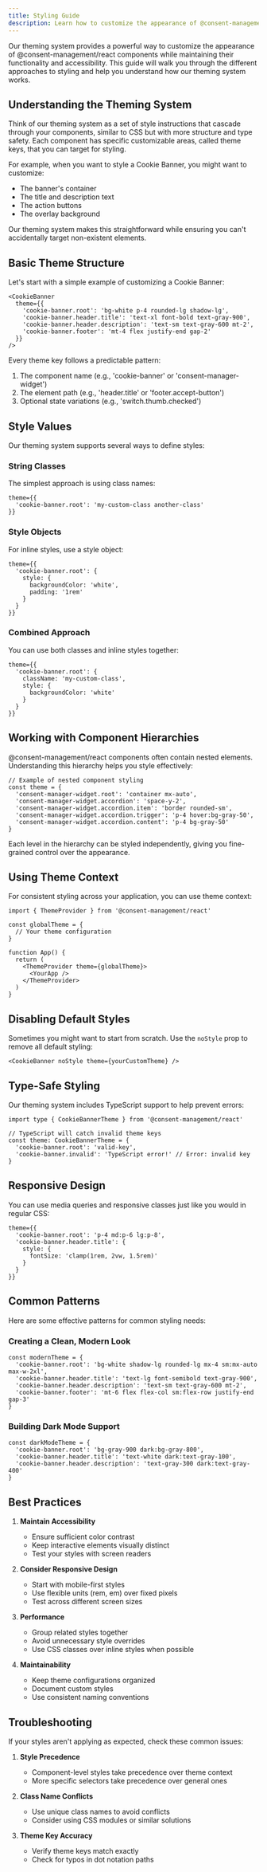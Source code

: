```yaml
---
title: Styling Guide
description: Learn how to customize the appearance of @consent-management/react components through our flexible theming system.
---
```


Our theming system provides a powerful way to customize the appearance of @consent-management/react components while maintaining their functionality and accessibility. This guide will walk you through the different approaches to styling and help you understand how our theming system works.

## Understanding the Theming System

Think of our theming system as a set of style instructions that cascade through your components, similar to CSS but with more structure and type safety. Each component has specific customizable areas, called theme keys, that you can target for styling.

For example, when you want to style a Cookie Banner, you might want to customize:
- The banner's container
- The title and description text
- The action buttons
- The overlay background

Our theming system makes this straightforward while ensuring you can't accidentally target non-existent elements.

## Basic Theme Structure

Let's start with a simple example of customizing a Cookie Banner:

```tsx
<CookieBanner 
  theme={{
    'cookie-banner.root': 'bg-white p-4 rounded-lg shadow-lg',
    'cookie-banner.header.title': 'text-xl font-bold text-gray-900',
    'cookie-banner.header.description': 'text-sm text-gray-600 mt-2',
    'cookie-banner.footer': 'mt-4 flex justify-end gap-2'
  }}
/>
```

Every theme key follows a predictable pattern:
1. The component name (e.g., 'cookie-banner' or 'consent-manager-widget')
2. The element path (e.g., 'header.title' or 'footer.accept-button')
3. Optional state variations (e.g., 'switch.thumb.checked')

## Style Values

Our theming system supports several ways to define styles:

### String Classes
The simplest approach is using class names:

```tsx
theme={{
  'cookie-banner.root': 'my-custom-class another-class'
}}
```

### Style Objects
For inline styles, use a style object:

```tsx
theme={{
  'cookie-banner.root': {
    style: {
      backgroundColor: 'white',
      padding: '1rem'
    }
  }
}}
```

### Combined Approach
You can use both classes and inline styles together:

```tsx
theme={{
  'cookie-banner.root': {
    className: 'my-custom-class',
    style: {
      backgroundColor: 'white'
    }
  }
}}
```

## Working with Component Hierarchies

@consent-management/react components often contain nested elements. Understanding this hierarchy helps you style effectively:

```tsx
// Example of nested component styling
const theme = {
  'consent-manager-widget.root': 'container mx-auto',
  'consent-manager-widget.accordion': 'space-y-2',
  'consent-manager-widget.accordion.item': 'border rounded-sm',
  'consent-manager-widget.accordion.trigger': 'p-4 hover:bg-gray-50',
  'consent-manager-widget.accordion.content': 'p-4 bg-gray-50'
}
```

Each level in the hierarchy can be styled independently, giving you fine-grained control over the appearance.

## Using Theme Context

For consistent styling across your application, you can use theme context:

```tsx
import { ThemeProvider } from '@consent-management/react'

const globalTheme = {
  // Your theme configuration
}

function App() {
  return (
    <ThemeProvider theme={globalTheme}>
      <YourApp />
    </ThemeProvider>
  )
}
```

## Disabling Default Styles

Sometimes you might want to start from scratch. Use the `noStyle` prop to remove all default styling:

```tsx
<CookieBanner noStyle theme={yourCustomTheme} />
```

## Type-Safe Styling

Our theming system includes TypeScript support to help prevent errors:

```tsx
import type { CookieBannerTheme } from '@consent-management/react'

// TypeScript will catch invalid theme keys
const theme: CookieBannerTheme = {
  'cookie-banner.root': 'valid-key',
  'cookie-banner.invalid': 'TypeScript error!' // Error: invalid key
}
```

## Responsive Design

You can use media queries and responsive classes just like you would in regular CSS:

```tsx
theme={{
  'cookie-banner.root': 'p-4 md:p-6 lg:p-8',
  'cookie-banner.header.title': {
    style: {
      fontSize: 'clamp(1rem, 2vw, 1.5rem)'
    }
  }
}}
```

## Common Patterns

Here are some effective patterns for common styling needs:

### Creating a Clean, Modern Look
```tsx
const modernTheme = {
  'cookie-banner.root': 'bg-white shadow-lg rounded-lg mx-4 sm:mx-auto max-w-2xl',
  'cookie-banner.header.title': 'text-lg font-semibold text-gray-900',
  'cookie-banner.header.description': 'text-sm text-gray-600 mt-2',
  'cookie-banner.footer': 'mt-6 flex flex-col sm:flex-row justify-end gap-3'
}
```

### Building Dark Mode Support
```tsx
const darkModeTheme = {
  'cookie-banner.root': 'bg-gray-900 dark:bg-gray-800',
  'cookie-banner.header.title': 'text-white dark:text-gray-100',
  'cookie-banner.header.description': 'text-gray-300 dark:text-gray-400'
}
```

## Best Practices

1. **Maintain Accessibility**
   - Ensure sufficient color contrast
   - Keep interactive elements visually distinct
   - Test your styles with screen readers

2. **Consider Responsive Design**
   - Start with mobile-first styles
   - Use flexible units (rem, em) over fixed pixels
   - Test across different screen sizes

3. **Performance**
   - Group related styles together
   - Avoid unnecessary style overrides
   - Use CSS classes over inline styles when possible

4. **Maintainability**
   - Keep theme configurations organized
   - Document custom styles
   - Use consistent naming conventions

## Troubleshooting

If your styles aren't applying as expected, check these common issues:

1. **Style Precedence**
   - Component-level styles take precedence over theme context
   - More specific selectors take precedence over general ones

2. **Class Name Conflicts**
   - Use unique class names to avoid conflicts
   - Consider using CSS modules or similar solutions

3. **Theme Key Accuracy**
   - Verify theme keys match exactly
   - Check for typos in dot notation paths

